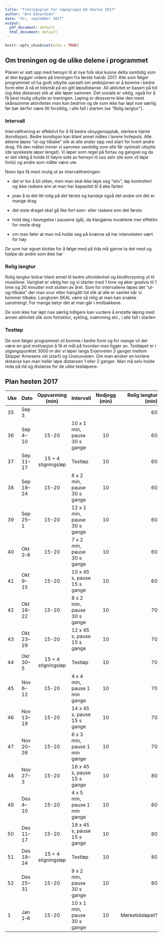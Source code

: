 ```yaml
---
title: "Treningsplan for løpegruppa E6 høsten 2017"
author: "Are Edvardsen"
date: "4\\. september 2017"
output:
  pdf_document: default
  html_document: default
---
```


```r
knitr::opts_chunk$set(echo = TRUE)
```

## Om treningen og de ulike delene i programmet
Planen er satt opp med hensyn til at nye folk skal kunne delta samtidig som at
den bygger videre på treningen fra første halvår 2017. Alle som følger
programmet vil ha godt utbytte uansett om ambisjonen er å komme i bedre form
eller å nå et tidsmål på en gitt løpsdistanse. All aktivitet er basert på tid
(og ikke distanse) slik at alle løper sammen. Det sosiale er viktig, også for
å få best mulig utbytte av treningen. Løping er dessverre ikke den mest
skånsomme aktiviteten man kan bedrive og de som ikke har løpt noe særlig før bør
derfor være litt forsiktig, i alle fall i starten (se "Rolig langtur").


### Intervall
Intervalltrening er effektivt for å få bedre oksygenopptak, sterkere hjerte 
(kondisjon). Bedre kondisjon kan blant annet måles i lavere hvilepuls. Alle
øktene løpes "ut-og-tilbake" slik at alle ender opp ved start for hvert andre
drag. På den måten trener vi sammen samtidig som alle får optimalt utbytte
(de sprekeste løper lengst). Vi løper som regel på fortau og gangvei og da er
det viktig å holde til høyre side av hensyn til oss selv (de som vil løpe
forbi) og andre som måtte være ute.

Noen tips få mest mulig ut av intervalltreningen:

* det er lov å bli sliten, men man skal ikke løpe seg "stiv", løp kontrollert
og ikke raskere enn at man har kapasitet til å øke farten

* prøv å ta det litt rolig på det første og kanskje også det andre om det er mange drag

* det siste draget skal gå like fort som- eller raskere enn det første

* hold deg i bevegelse i pausene (gå), da klargjøres musklene mer
effektiv for neste drag

* om man føler at man må holde seg på knærne så har intensiteten vært for høy

De som har egnet klokke for å følge med på tida må gjerne ta det med og hjelpe
de andre som ikke har


### Rolig langtur
Rolig langtur bidrar blant annet til bedre utholdenhet og blodforsyning ut til musklene. Varighet er viktig her og vi starter med 1 time og øker gradvis til
1 time og 20 minutter mot slutten av året. Som for intervallene løpes det
"ut-og-tilbake" der man snur etter halvgått tid slik at alle er samlet når vi
kommer tilbake. Langturen SKAL være så rolig at man kan snakke uanstrengt. For
mange betyr det at man går i motbakkene.

De som ikke har løpt noe særlig tidligere kan vurdere å erstatte løping med
annen aktivitet slik som fot/skitur, sykling, svømming etc., i alle fall i
starten


### Testløp
De som følger programmet vil komme i bedre form og for mange vil det være en
god motivasjon å få et mål på hvordan man ligger an. Testløpet er i
utgangspunktet 3000 m der vi løper langs Evjenveien 3 ganger mellom Skipper
Arnesens vei (start) og Uranusveien. Om man ønsker en kortere distanse kan man
heller løpe distansen 1 eller 2 ganger. Man må selv holde rede på tid og
distanse for de ulike testløpene. 


## Plan høsten 2017

|Uke|Dato|Oppvarming (min)|Intervall|Nedjogg (min)|Rolig langtur (min)|
|:---|:---|:---:|:---|:---:|---:|
|35|Sep 3||||60|
|36|Sep 4--10|15-20|10 x 1 min, pause 30 s gange|10|60|
|37|Sep 11--17|15 + 4 stigningsløp|Testløp|10|60|
|38|Sep 18--24|15-20|6 x 2 min, pause 30 s gange|10|60|
|39|Sep 25--1|15-20|12 x 1 min, pause 30 s gange|10|60|
|40|Okt 2--8|15-20|7 x 2 min, pause 30 s gange|10|60|
|41|Okt 9--15|15-20|10 x 45 s, pause 15 s gange|10|60|
|42|Okt 16--22|15-20|8 x 2 min, pause 30 s gange|10|70|
|43|Okt 23--29|15-20|12 x 45 s, pause 15 s gange|10|70|
|44|Okt 30--5|15 + 4 stigningsløp|Testløp|10|70|
|45|Nov 6--12|15-20|4 x 4 min, pause 1 min gange|10|70|
|46|Nov 13--19|15-20|14 x 45 s, pause 15 s gange|10|70|
|47|Nov 20--26|15-20|6 x 3 min, pause 1 min gange|10|70|
|48|Nov 27--3|15-20|16 x 45 s, pause 15 s gange|10|80|
|49|Des 4--10|15-20|4 x 5 min, pause 1 min gange|10|80|
|50|Des 11--17|15-20|18 x 45 s, pause 15 s gange|10|80|
|51|Des 18--24|15 + 4 stigningsløp|Testløp|10|80|
|52|Des 25--31|15-20|9 x 2 min, pause 30 s gange|10|80|
|1|Jan 1--6|15-20|10 x 1 min, pause 30 s gange|10|Mørketidsløpet?|
